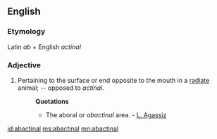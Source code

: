 ==English==

===Etymology===
Latin ''ab'' + English ''actinal''
===Adjective===
{{infl|en|adjective}}

#{{context|zoölogy}} Pertaining to the surface or end opposite to the mouth in a [[radiate]] animal; -- opposed to ''actinal''.
#:'''Quotations'''
#:*The aboral or ''abactinal'' area. - [[w:Louis Agassiz|L. Agassiz]]

[[id:abactinal]]
[[ms:abactinal]]
[[mn:abactinal]]